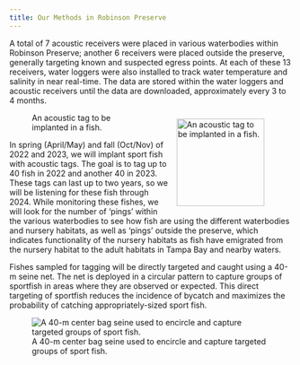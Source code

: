 ```yaml
---
title: Our Methods in Robinson Preserve
---
```


A total of 7 acoustic receivers were placed in various waterbodies within Robinson Preserve; another 6 receivers were placed outside the preserve, generally targeting known and suspected egress points. At each of these 13 receivers, water loggers were also installed to track water temperature and salinity in near real-time. The data are stored within the water loggers and acoustic receivers until the data are downloaded, approximately every 3 to 4 months.

![An acoustic tag to be\
implanted in a fish.](images/AcousticTag_cropped.jpg.png){style="float: right; padding: 10px" width="156"}

In spring (April/May) and fall (Oct/Nov) of 2022 and 2023, we will implant sport fish with acoustic tags. The goal is to tag up to 40 fish in 2022 and another 40 in 2023. These tags can last up to two years, so we will be listening for these fish through 2024. While monitoring these fishes, we will look for the number of 'pings' within the various waterbodies to see how fish are using the different waterbodies and nursery habitats, as well as 'pings' outside the preserve, which indicates functionality of the nursery habitats as fish have emigrated from the nursery habitat to the adult habitats in Tampa Bay and nearby waters.

Fishes sampled for tagging will be directly targeted and caught using a 40-m seine net. The net is deployed in a circular pattern to capture groups of sportfish in areas where they are observed or expected. This direct targeting of sportfish reduces the incidence of bycatch and maximizes the probability of catching appropriately-sized sport fish.

![A 40-m center bag seine used to encircle and capture targeted groups of sport fish.](images/40%20m%20seine_Cape%20Haze_2018.png)
